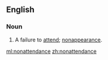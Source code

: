==English==

===Noun===
{{en-noun}}
# A failure to [[attend]]; [[nonappearance]].

[[ml:nonattendance]]
[[zh:nonattendance]]